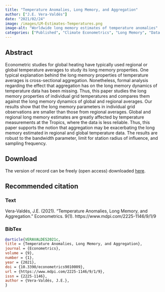 ```yaml
---
title: "Temperature Anomalies, Long Memory, and Aggregation"
author: ["J.E. Vera-Valdés"]
date: "2021/02/24"
image: /images/LM-Estimates-Temperatures.png
image-alt: "Worldwide long memory estimates of temperature anomalies"
categories: ["Published", "Climate Econometrics", "Long Memory", "Data Science"]
---
```


## Abstract

Econometric studies for global heating have typically used regional or global temperature averages to study its long memory properties. One typical explanation behind the long memory properties of temperature averages is cross-sectional aggregation. Nonetheless, formal analysis regarding the effect that aggregation has on the long memory dynamics of temperature data has been missing. Thus, this paper studies the long memory properties of individual grid temperatures and compares them against the long memory dynamics of global and regional averages. Our results show that the long memory parameters in individual grid observations are smaller than those from regional averages. Global and regional long memory estimates are greatly affected by temperature measurements at the Tropics, where the data is less reliable. Thus, this paper supports the notion that aggregation may be exacerbating the long memory estimated in regional and global temperature data. The results are robust to the bandwidth parameter, limit for station radius of influence, and sampling frequency.


## Download

The version of record can be freely (open access) downloaded [here](https://www.mdpi.com/2225-1146/9/1/9).


## Recommended citation

::: {.panel-tabset}

### Text

Vera-Valdés, J.E. (2021). "Temperature Anomalies, Long Memory, and Aggregation." Econometrics. 9(1). https://www.mdpi.com/2225-1146/9/1/9

### BibTex

```bibtex
@article{VERAVALDES2021c,
title = {Temperature Anomalies, Long Memory, and Aggregation},
journal = {Econometrics},
volume = {9},
number = {1},
year = {2021},
doi = {10.3390/econometrics9010009},
url = {https://www.mdpi.com/2225-1146/9/1/9},
issn = {2225-1146},
author = {Vera-Valdés, J.E.},
}

```

:::